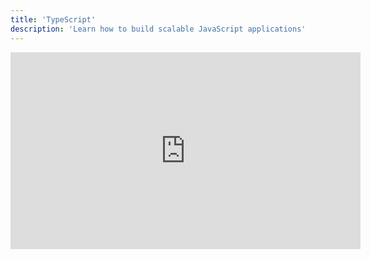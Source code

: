 ```yaml
---
title: 'TypeScript'
description: 'Learn how to build scalable JavaScript applications'
---
```


<iframe
  width="560"
  height="315"
  src="https://www.youtube.com/embed/d56mG7DezGs"
  title="YouTube video player"
  frameborder="0"
  allow="accelerometer; autoplay; clipboard-write; encrypted-media; gyroscope; picture-in-picture"
  allowfullscreen
></iframe>

